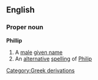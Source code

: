 ==English==
===Proper noun===
'''Phillip'''
#A [[male]] [[given name]]
#An [[alternative]] [[spelling]] of [[Philip]]
[[Category:Greek derivations]]